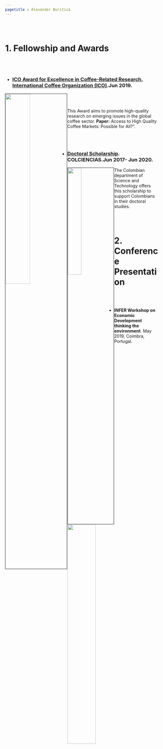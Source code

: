 ```yaml
---
pagetitle : Alexander Buriticá 
---
```


<br>  </br> <!--- Agrega lineas en blanco --->

# 1. Fellowship and Awards

<br>  </br> <!--- Agrega lineas en blanco --->

+ ### <i class="fas fa-trophy"></i> <a href="http://www.ico.org/documents/cy2018-19/ed-2295e-call-for-award-competition.pdf">  **ICO Award for Excellence in Coffee-Related Research**.</a><a href="http://www.ico.org/"> International Coffee Organization (ICO)</a>.Jun 2019.

<img src="./images/ICO.png" style="width:40%; border:1px solid; margin-right: 1px" align="left" />

<br>  </br> <!--- Agrega lineas en blanco --->

<p>This Award aims to promote high-quality research on emerging issues in the global coffee sector.  __Paper:__ Access to High Quality Coffee Markets: Possible for All?”.</p>


<br>  </br> <!--- Agrega lineas en blanco --->


+ ### <i class="fas fa-trophy"></i> <a href="https://minciencias.gov.co/convocatorias/oportunidades-formacion/convocatoria-doctorados-nacionales-2016">**Doctoral Scholarship**</a>. COLCIENCIAS</a>.Jun 2017- Jun 2020. 

<img src="./images/colciencias.png" style="width:30%; border:1px solid; margin-right: 1px" align="left" />


<p>The Colombian department of Science and Technology offers this scholarship to support Colombians in their doctoral studies.</p>

<br>  </br> <!--- Agrega lineas en blanco --->

# 2. Conference Presentation

<br>  </br> <!--- Agrega lineas en blanco --->

+ **INFER Workshop on Economic Development thinking the environment**. May 2019, Coimbra, Portugal.

<img src="./images/infer_logo.png" style="width:43%" />
